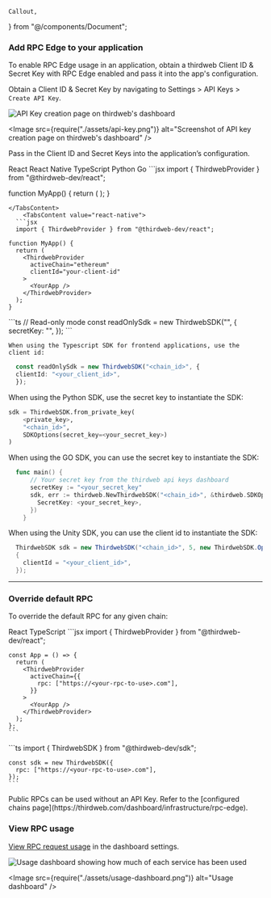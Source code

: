 	Callout,
} from "@/components/Document";


### Add RPC Edge to your application

To enable RPC Edge usage in an application, obtain a thirdweb Client ID & Secret Key with RPC Edge enabled and pass it into the app's configuration.

Obtain a Client ID & Secret Key by navigating to Settings > API Keys > `Create API Key`.

![API Key creation page on thirdweb's dashboard](./assets/api-key.png)

<Image
	src={require("./assets/api-key.png")}
	alt="Screenshot of API key creation page on thirdweb's dashboard"
/>

Pass in the Client ID and Secret Keys into the application’s configuration.

<Tabs defaultValue="account">
	<TabsList>
		<TabsTrigger value="react">React</TabsTrigger>
		<TabsTrigger value="react-native">React Native</TabsTrigger>
    <TabsTrigger value="typescript">TypeScript</TabsTrigger>
		<TabsTrigger value="python">Python</TabsTrigger>
    <TabsTrigger value="go">Go</TabsTrigger>
	</TabsList>
	<TabsContent value="react">
  ```jsx
  import { ThirdwebProvider } from "@thirdweb-dev/react";

function MyApp() {
  return (
    <ThirdwebProvider
      activeChain="ethereum"
      clientId="your-client-id"
    >
      <YourApp />
    </ThirdwebProvider>
  );
}
```
</TabsContent>
	<TabsContent value="react-native">
  ```jsx
  import { ThirdwebProvider } from "@thirdweb-dev/react";

function MyApp() {
  return (
    <ThirdwebProvider
      activeChain="ethereum"
      clientId="your-client-id"
    >
      <YourApp />
    </ThirdwebProvider>
  );
}
```
</TabsContent>
  <TabsContent value="typescript">
  ```ts
    // Read-only mode
    const readOnlySdk = new ThirdwebSDK("<chain_id>", {
      secretKey: "<your_secret_key>",
    });
  ```

    When using the Typescript SDK for frontend applications, use the client id:

  ```ts
    const readOnlySdk = new ThirdwebSDK("<chain_id>", {
    clientId: "<your_client_id>",
    });
  ```
  </TabsContent>
  <TabsContent value="python">
  When using the Python SDK, use the secret key to instantiate the SDK:

  ```python
  sdk = ThirdwebSDK.from_private_key(
      <private_key>,
      "<chain_id>",
      SDKOptions(secret_key=<your_secret_key>)
  )
  ```
  </TabsContent>
  <TabsContent value="go">
  When using the GO SDK, you can use the secret key to instantiate the SDK:

  ```go
    func main() {
        // Your secret key from the thirdweb api keys dashboard
        secretKey := "<your_secret_key"
        sdk, err := thirdweb.NewThirdwebSDK("<chain_id>", &thirdweb.SDKOptions{
          SecretKey: <your_secret_key>,
        })
      }
  ```
</TabsContent>
  <TabsContent value="unity">
  When using the Unity SDK, you can use the client id to instantiate the SDK:

  ```csharp
    ThirdwebSDK sdk = new ThirdwebSDK("<chain_id>", 5, new ThirdwebSDK.Options()
    {
      clientId = "<your_client_id>",
    });
  ```
  </TabsContent>
</Tabs>


---

### Override default RPC

To override the default RPC for any given chain:

<Tabs defaultValue="react">
  <TabsList>
		<TabsTrigger value="react">React</TabsTrigger>
    <TabsTrigger value="typescript">TypeScript</TabsTrigger>
	</TabsList>
  <TabsContent value="react">
    ```jsx
    import { ThirdwebProvider } from "@thirdweb-dev/react";

    const App = () => {
      return (
        <ThirdwebProvider
          activeChain={{
            rpc: ["https://<your-rpc-to-use>.com"],
          }}
        >
          <YourApp />
        </ThirdwebProvider>
      );
    };
    ```
  </TabsContent>
	<TabsContent value="typescript">
      ```ts
    import { ThirdwebSDK } from "@thirdweb-dev/sdk";

    const sdk = new ThirdwebSDK({
      rpc: ["https://<your-rpc-to-use>.com"],
    });
    ```
  </TabsContent>

</Tabs>

<Callout title="Public RPCs" variant="info">
Public RPCs can be used without an API Key. Refer to the [configured chains page](https://thirdweb.com/dashboard/infrastructure/rpc-edge).
</Callout>

### View RPC usage

[View RPC request usage](https://thirdweb.com/dashboard/settings/usage) in the dashboard settings.

![Usage dashboard showing how much of each service has been used](./assets/usage-dashboard.png)

<Image
	src={require("./assets/usage-dashboard.png")}
	alt="Usage dashboard"
/>
